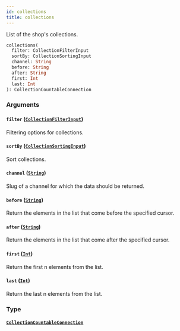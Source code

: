 ```yaml
---
id: collections
title: collections
---
```


List of the shop's collections.

```graphql
collections(
  filter: CollectionFilterInput
  sortBy: CollectionSortingInput
  channel: String
  before: String
  after: String
  first: Int
  last: Int
): CollectionCountableConnection

```

### Arguments

#### `filter` ([`CollectionFilterInput`](../../../developer/api-reference/inputs/collection-filter-input))

Filtering options for collections.

#### `sortBy` ([`CollectionSortingInput`](../../../developer/api-reference/inputs/collection-sorting-input))

Sort collections.

#### `channel` ([`String`](../../../developer/api-reference/scalars/string))

Slug of a channel for which the data should be returned.

#### `before` ([`String`](../../../developer/api-reference/scalars/string))

Return the elements in the list that come before the specified cursor.

#### `after` ([`String`](../../../developer/api-reference/scalars/string))

Return the elements in the list that come after the specified cursor.

#### `first` ([`Int`](../../../developer/api-reference/scalars/int))

Return the first n elements from the list.

#### `last` ([`Int`](../../../developer/api-reference/scalars/int))

Return the last n elements from the list.

### Type

#### [`CollectionCountableConnection`](../../../developer/api-reference/objects/collection-countable-connection)
